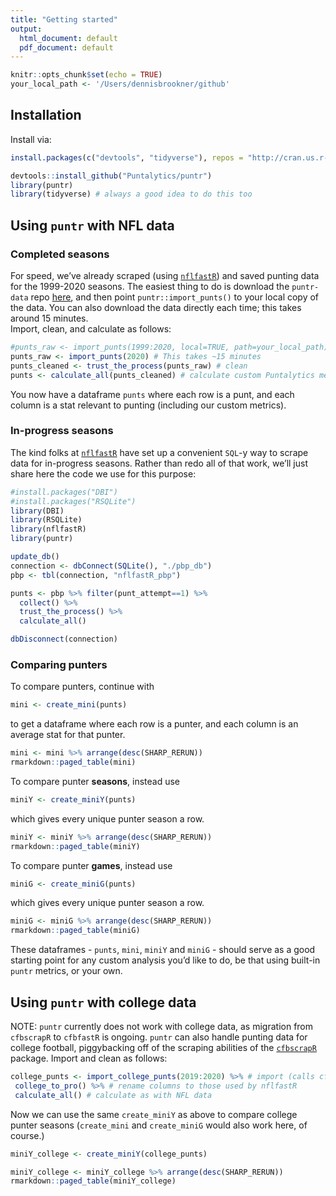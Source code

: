 ```yaml
---
title: "Getting started"
output:
  html_document: default
  pdf_document: default
---
```

```r
knitr::opts_chunk$set(echo = TRUE)
your_local_path <- '/Users/dennisbrookner/github'
```
## Installation
Install via:
```r
install.packages(c("devtools", "tidyverse"), repos = "http://cran.us.r-project.org")
```
```r
devtools::install_github("Puntalytics/puntr")
library(puntr)
library(tidyverse) # always a good idea to do this too
```
## Using `puntr` with NFL data
### Completed seasons
For speed, we've already scraped (using [`nflfastR`](https://www.nflfastr.com/)) and saved punting data for the 1999-2020 seasons. The easiest thing to do is download the `puntr-data` repo [here](https://github.com/Puntalytics/puntr-data/tree/master/data), and then point `puntr::import_punts()` to your local copy of the data. You can also download the data directly each time; this takes around 15 minutes.  
Import, clean, and calculate as follows:
```r
#punts_raw <- import_punts(1999:2020, local=TRUE, path=your_local_path) # recommended
punts_raw <- import_punts(2020) # This takes ~15 minutes
punts_cleaned <- trust_the_process(punts_raw) # clean
punts <- calculate_all(punts_cleaned) # calculate custom Puntalytics metrics 
```
You now have a dataframe `punts` where each row is a punt, and each column is a stat relevant to punting (including our custom metrics).

### In-progress seasons
The kind folks at [`nflfastR`](https://www.nflfastr.com/) have set up a convenient `SQL`-y way to scrape data for in-progress seasons. Rather than redo all of that work, we'll just share here the code we use for this purpose:
```r
#install.packages("DBI")
#install.packages("RSQLite")
library(DBI)
library(RSQLite)
library(nflfastR)
library(puntr)

update_db()
connection <- dbConnect(SQLite(), "./pbp_db")
pbp <- tbl(connection, "nflfastR_pbp")

punts <- pbp %>% filter(punt_attempt==1) %>%
  collect() %>%
  trust_the_process() %>%
  calculate_all()

dbDisconnect(connection)
```

### Comparing punters
To compare punters, continue with
```r
mini <- create_mini(punts)
```
to get a dataframe where each row is a punter, and each column is an average stat for that punter.  
```r
mini <- mini %>% arrange(desc(SHARP_RERUN))
rmarkdown::paged_table(mini)
```
To compare punter **seasons**, instead use
```r
miniY <- create_miniY(punts)
```
which gives every unique punter season a row.  
```r
miniY <- miniY %>% arrange(desc(SHARP_RERUN))
rmarkdown::paged_table(miniY)
```
To compare punter **games**, instead use
```r
miniG <- create_miniG(punts)
```
which gives every unique punter season a row.  
```r
miniG <- miniG %>% arrange(desc(SHARP_RERUN))
rmarkdown::paged_table(miniG)
```
  
These dataframes - `punts`, `mini`, `miniY` and `miniG` - should serve as a good starting point for any custom analysis you'd like to do, be that using built-in `puntr` metrics, or your own.

## Using `puntr` with college data
NOTE: `puntr` currently does not work with college data, as migration from `cfbscrapR` to `cfbfastR` is ongoing.
`puntr` can also handle punting data for college football, piggybacking off of the scraping abilities of the [`cfbscrapR`](https://saiemgilani.github.io/cfbscrapR/) package. Import and clean as follows:
```r
college_punts <- import_college_punts(2019:2020) %>% # import (calls cfbscrapR behind the scenes)
 college_to_pro() %>% # rename columns to those used by nflfastR
 calculate_all() # calculate as with NFL data
```
Now we can use the same `create_miniY` as above to compare college punter seasons (`create_mini` and `create_miniG` would also work here, of course.)
```r
miniY_college <- create_miniY(college_punts)
```
```r
miniY_college <- miniY_college %>% arrange(desc(SHARP_RERUN))
rmarkdown::paged_table(miniY_college)
```
